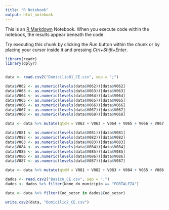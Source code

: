 ```yaml
---
title: "R Notebook"
output: html_notebook
---
```


This is an [R Markdown](http://rmarkdown.rstudio.com) Notebook. When you execute code within the notebook, the results appear beneath the code. 

Try executing this chunk by clicking the *Run* button within the chunk or by placing your cursor inside it and pressing *Ctrl+Shift+Enter*. 

```r
library(readr)
library(dplyr)
```

```r

```

```r
data <- read.csv2("Domicilio01_CE.csv", sep = ";")
```

```r
data$V062 <- as.numeric(levels(data$V062))[data$V062]
data$V063 <- as.numeric(levels(data$V063))[data$V063]
data$V064 <- as.numeric(levels(data$V064))[data$V064]
data$V065 <- as.numeric(levels(data$V065))[data$V065]
data$V066 <- as.numeric(levels(data$V066))[data$V066]
data$V067 <- as.numeric(levels(data$V067))[data$V067]
data$V068 <- as.numeric(levels(data$V068))[data$V068]

data <- data %>% mutate(qtdH = V062 + V063 + V064 + V065 + V066 + V067 + V068)
```

```r
data$V081 <- as.numeric(levels(data$V081))[data$V081]
data$V082 <- as.numeric(levels(data$V082))[data$V082]
data$V083 <- as.numeric(levels(data$V083))[data$V083]
data$V084 <- as.numeric(levels(data$V084))[data$V084]
data$V085 <- as.numeric(levels(data$V085))[data$V085]
data$V086 <- as.numeric(levels(data$V086))[data$V086]
data$V087 <- as.numeric(levels(data$V087))[data$V087]

data <- data %>% mutate(qtdM = V081 + V082 + V083 + V084 + V085 + V086 + V087)
```

```r
dados <- read.csv2("Basico_CE.csv", sep = ";")
dados <- dados %>% filter(Nome_do_municipio == "FORTALEZA")

data <- data %>% filter(Cod_setor in dados$Cod_setor)

write.csv2(data, "Domicilio2_CE.csv")
```

